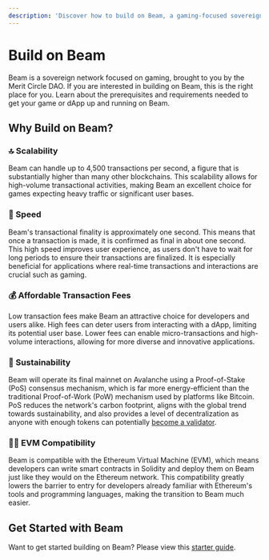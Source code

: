 ```yaml
---
description: 'Discover how to build on Beam, a gaming-focused sovereign network by Merit Circle DAO, and understand its advantages for developers.'
---
```


# Build on Beam 


Beam is a sovereign network focused on gaming, brought to you by the Merit Circle DAO. If you are interested in building on Beam, this is the right place for you. Learn about the prerequisites and requirements needed to get your game or dApp up and running on Beam.


## Why Build on Beam?

### 🔝 Scalability 
Beam can handle up to 4,500 transactions per second, a figure that is substantially higher than many other blockchains. This scalability allows for high-volume transactional activities, making Beam an excellent choice for games expecting heavy traffic or significant user bases.

### 💨 Speed
Beam's transactional finality is approximately one second. This means that once a transaction is made, it is confirmed as final in about one second. This high speed improves user experience, as users don't have to wait for long periods to ensure their transactions are finalized. It is especially beneficial for applications where real-time transactions and interactions are crucial such as gaming.

### 💰 Affordable Transaction Fees
Low transaction fees make Beam an attractive choice for developers and users alike. High fees can deter users from interacting with a dApp, limiting its potential user base. Lower fees can enable micro-transactions and high-volume interactions, allowing for more diverse and innovative applications.

### 🌳 Sustainability
Beam will operate its final mainnet on Avalanche using a Proof-of-Stake (PoS) consensus mechanism, which is far more energy-efficient than the traditional Proof-of-Work (PoW) mechanism used by platforms like Bitcoin. PoS reduces the network's carbon footprint, aligns with the global trend towards sustainability, and also provides a level of decentralization as anyone with enough tokens can potentially [become a validator](/chain/nodes/requirements-validator).


### 👷‍♂️ EVM Compatibility
Beam is compatible with the Ethereum Virtual Machine (EVM), which means developers can write smart contracts in Solidity and deploy them on Beam just like they would on the Ethereum network. This compatibility greatly lowers the barrier to entry for developers already familiar with Ethereum's tools and programming languages, making the transition to Beam much easier.



## Get Started with Beam
Want to get started building on Beam? Please view this [starter guide](/chain/builder/starter-guide).